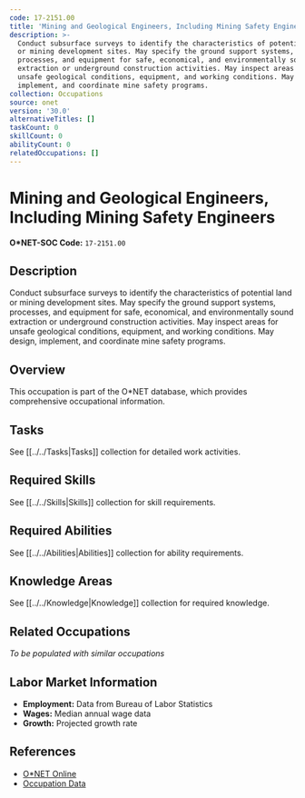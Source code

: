 ```yaml
---
code: 17-2151.00
title: 'Mining and Geological Engineers, Including Mining Safety Engineers'
description: >-
  Conduct subsurface surveys to identify the characteristics of potential land
  or mining development sites. May specify the ground support systems,
  processes, and equipment for safe, economical, and environmentally sound
  extraction or underground construction activities. May inspect areas for
  unsafe geological conditions, equipment, and working conditions. May design,
  implement, and coordinate mine safety programs.
collection: Occupations
source: onet
version: '30.0'
alternativeTitles: []
taskCount: 0
skillCount: 0
abilityCount: 0
relatedOccupations: []
---
```

# Mining and Geological Engineers, Including Mining Safety Engineers

**O*NET-SOC Code:** `17-2151.00`

## Description

Conduct subsurface surveys to identify the characteristics of potential land or mining development sites. May specify the ground support systems, processes, and equipment for safe, economical, and environmentally sound extraction or underground construction activities. May inspect areas for unsafe geological conditions, equipment, and working conditions. May design, implement, and coordinate mine safety programs.

## Overview

This occupation is part of the O*NET database, which provides comprehensive occupational information.

## Tasks

See [[../../Tasks|Tasks]] collection for detailed work activities.

## Required Skills

See [[../../Skills|Skills]] collection for skill requirements.

## Required Abilities

See [[../../Abilities|Abilities]] collection for ability requirements.

## Knowledge Areas

See [[../../Knowledge|Knowledge]] collection for required knowledge.

## Related Occupations

*To be populated with similar occupations*

## Labor Market Information

- **Employment:** Data from Bureau of Labor Statistics
- **Wages:** Median annual wage data
- **Growth:** Projected growth rate

## References

- [O*NET Online](https://www.onetonline.org/link/summary/17-2151.00)
- [Occupation Data](https://www.onetcenter.org/)

